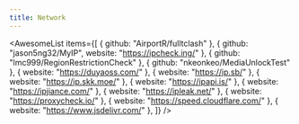 ```yaml
---
title: Network
---
```


<AwesomeList
  items={[
    { github: "AirportR/fulltclash" },
    { github: "jason5ng32/MyIP", website: "https://ipcheck.ing/" },
    { github: "lmc999/RegionRestrictionCheck" },
    { github: "nkeonkeo/MediaUnlockTest" },
    { website: "https://duyaoss.com/" },
    { website: "https://ip.sb/" },
    { website: "https://ip.skk.moe/" },
    { website: "https://ipapi.is/" },
    { website: "https://ipjiance.com/" },
    { website: "https://ipleak.net/" },
    { website: "https://proxycheck.io/" },
    { website: "https://speed.cloudflare.com/" },
    { website: "https://www.jsdelivr.com/" },
  ]}
/>
